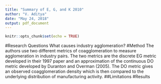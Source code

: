 ---
title: "Summary of E, G, and K 2010"
author: "V. Aditya"
date: "May 24, 2018"
output: pdf_document
---

```{r setup, include=FALSE}
knitr::opts_chunk$set(echo = TRUE)
```
#Research Questions
What causes industry agglomeration?
#Method
The authors use two different metrics of coagglomeration to measure agglomeration in industry pairs. The two metrics are the discrete EG metric developed in their 1997 paper and an approximation of the continuous DO metric developed by Duranton and Overman (2005). The DO metric gives an observed coagglomeration density which is then compared to the underlying distribution of manufacturing activity.
##Limitations
#Results